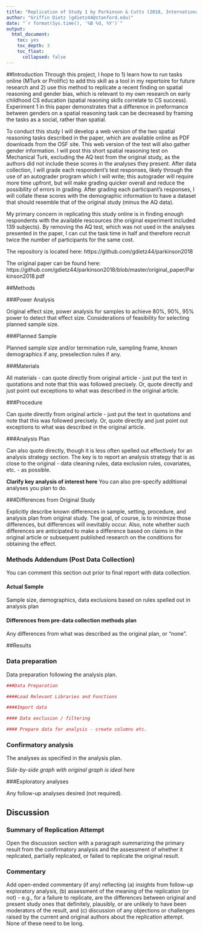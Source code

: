 ```yaml
---
title: "Replication of Study 1 by Parkinson & Cutts (2018, International Computing Education Research Conference)"
author: "Griffin Dietz (gdietz44@stanford.edu)"
date: "`r format(Sys.time(), '%B %d, %Y')`"
output:
  html_document:
    toc: yes
    toc_depth: 3
    toc_float:
      collapsed: false
---
```


<!-- Replication reports should all use this template to standardize reporting across projects.  These reports will be public supplementary materials that accompany the summary report(s) of the aggregate results. -->

##Introduction
Through this project, I hope to 1) learn how to run tasks online (MTurk or Prolific) to add this skill as a tool in my repertoire for future research and 2) use this method to replicate a recent finding on spatial reasoning and gender bias, which is relevant to my own research on early childhood CS education (spatial reaoning skills correlate to CS success). Experiment 1 in this paper demonstrates that a difference in preformance between genders on a spatial reasoning task can be decreased by framing the tasks as a social, rather than spatial.

To conduct this study I will develop a web version of the two spatial reasoning tasks described in the paper, which are available online as PDF downloads from the OSF site. This web version of the test will also gather gender information. I will post this short spatial reasoning test on Mechanical Turk, excluding the AQ test from the original study, as the authors did not include these scores in the analyses they present. After data collection, I will grade each respondent's test responses, likely through the use of an autograder program which I will write; this autograder will require more time upfront, but will make grading quicker overall and reduce the possibility of errors in grading. After grading each participant's responses, I will collate these scores with the demographic information to have a dataset that should resemble that of the original study (minus the AQ data).

My primary concern in replicating this study online is in finding enough respondents with the available rescources (the original experiment included 139 subjects). By removing the AQ test, which was not used in the analyses presented in the paper, I can cut the task time in half and therefore recruit twice the number of participants for the same cost.

The repository is located here: https://github.com/gdietz44/parkinson2018

The original paper can be found here: https://github.com/gdietz44/parkinson2018/blob/master/original_paper/Parkinson2018.pdf

##Methods

###Power Analysis

Original effect size, power analysis for samples to achieve 80%, 90%, 95% power to detect that effect size.  Considerations of feasibility for selecting planned sample size.

###Planned Sample

Planned sample size and/or termination rule, sampling frame, known demographics if any, preselection rules if any.

###Materials

All materials - can quote directly from original article - just put the text in quotations and note that this was followed precisely.  Or, quote directly and just point out exceptions to what was described in the original article.

###Procedure	

Can quote directly from original article - just put the text in quotations and note that this was followed precisely.  Or, quote directly and just point out exceptions to what was described in the original article.

###Analysis Plan

Can also quote directly, though it is less often spelled out effectively for an analysis strategy section.  The key is to report an analysis strategy that is as close to the original - data cleaning rules, data exclusion rules, covariates, etc. - as possible.  

**Clarify key analysis of interest here**  You can also pre-specify additional analyses you plan to do.

###Differences from Original Study

Explicitly describe known differences in sample, setting, procedure, and analysis plan from original study.  The goal, of course, is to minimize those differences, but differences will inevitably occur.  Also, note whether such differences are anticipated to make a difference based on claims in the original article or subsequent published research on the conditions for obtaining the effect.

### Methods Addendum (Post Data Collection)

You can comment this section out prior to final report with data collection.

#### Actual Sample
  Sample size, demographics, data exclusions based on rules spelled out in analysis plan

#### Differences from pre-data collection methods plan
  Any differences from what was described as the original plan, or “none”.


##Results


### Data preparation

Data preparation following the analysis plan.
	
```r
###Data Preparation

####Load Relevant Libraries and Functions

####Import data

#### Data exclusion / filtering

#### Prepare data for analysis - create columns etc.
```

### Confirmatory analysis

The analyses as specified in the analysis plan.  

*Side-by-side graph with original graph is ideal here*

###Exploratory analyses

Any follow-up analyses desired (not required).  

## Discussion

### Summary of Replication Attempt

Open the discussion section with a paragraph summarizing the primary result from the confirmatory analysis and the assessment of whether it replicated, partially replicated, or failed to replicate the original result.  

### Commentary

Add open-ended commentary (if any) reflecting (a) insights from follow-up exploratory analysis, (b) assessment of the meaning of the replication (or not) - e.g., for a failure to replicate, are the differences between original and present study ones that definitely, plausibly, or are unlikely to have been moderators of the result, and (c) discussion of any objections or challenges raised by the current and original authors about the replication attempt.  None of these need to be long.

